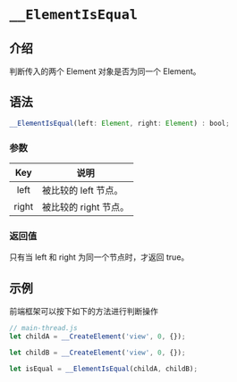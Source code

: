 # `__ElementIsEqual`

## 介绍

判断传入的两个 Element 对象是否为同一个 Element。

## 语法

```jsx
__ElementIsEqual(left: Element, right: Element) : bool;
```

### 参数

|  Key  | 说明                  |
| :---: | --------------------- |
| left  | 被比较的 left 节点。  |
| right | 被比较的 right 节点。 |

### 返回值

只有当 left 和 right 为同一个节点时，才返回 true。

## 示例

前端框架可以按下如下的方法进行判断操作

```jsx
// main-thread.js
let childA = __CreateElement('view', 0, {});

let childB = __CreateElement('view', 0, {});

let isEqual = __ElementIsEqual(childA, childB);
```
